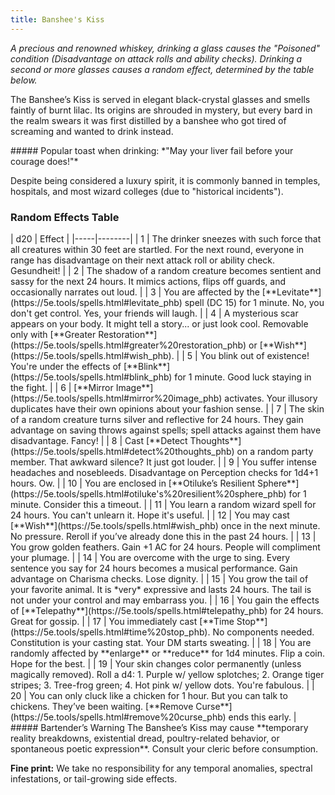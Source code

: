```yaml
---
title: Banshee's Kiss
---
```



*A precious and renowned whiskey, drinking a glass causes the "Poisoned" condition (Disadvantage on attack rolls and ability checks). Drinking a second or more glasses causes a random effect, determined by the table below.*

<MaskedImage src="https://cdn.leonardo.ai/users/e9df9e5e-8c47-4d7f-87b3-195ea30587b1/generations/f72d4988-ad69-465e-8b7b-e235a3f8c36a/Leonardo_Phoenix_10_A_legendary_whiskey_known_as_Banshees_Kiss_3.jpg" mask="11"/>

The Banshee’s Kiss is served in elegant black-crystal glasses and smells faintly of burnt lilac. Its origins are shrouded in mystery, but every bard in the realm swears it was first distilled by a banshee who got tired of screaming and wanted to drink instead.

<DescriptiveBox>
##### Popular toast when drinking:
*"May your liver fail before your courage does!"*
</DescriptiveBox>

Despite being considered a luxury spirit, it is commonly banned in temples, hospitals, and most wizard colleges (due to "historical incidents").

### Random Effects Table
<CensoredText>
| d20 | Effect |
|-----|--------|
| 1 | The drinker sneezes with such force that all creatures within 30 feet are startled. For the next round, everyone in range has disadvantage on their next attack roll or ability check. Gesundheit! |
| 2 | The shadow of a random creature becomes sentient and sassy for the next 24 hours. It mimics actions, flips off guards, and occasionally narrates out loud. |
| 3 | You are affected by the [**Levitate**](https://5e.tools/spells.html#levitate_phb) spell (DC 15) for 1 minute. No, you don't get control. Yes, your friends will laugh. |
| 4 | A mysterious scar appears on your body. It might tell a story... or just look cool. Removable only with [**Greater Restoration**](https://5e.tools/spells.html#greater%20restoration_phb) or [**Wish**](https://5e.tools/spells.html#wish_phb). |
| 5 | You blink out of existence! You're under the effects of [**Blink**](https://5e.tools/spells.html#blink_phb) for 1 minute. Good luck staying in the fight. |
| 6 | [**Mirror Image**](https://5e.tools/spells.html#mirror%20image_phb) activates. Your illusory duplicates have their own opinions about your fashion sense. |
| 7 | The skin of a random creature turns silver and reflective for 24 hours. They gain advantage on saving throws against spells; spell attacks against them have disadvantage. Fancy! |
| 8 | Cast [**Detect Thoughts**](https://5e.tools/spells.html#detect%20thoughts_phb) on a random party member. That awkward silence? It just got louder. |
| 9 | You suffer intense headaches and nosebleeds. Disadvantage on Perception checks for 1d4+1 hours. Ow. |
| 10 | You are enclosed in [**Otiluke’s Resilient Sphere**](https://5e.tools/spells.html#otiluke's%20resilient%20sphere_phb) for 1 minute. Consider this a timeout. |
| 11 | You learn a random wizard spell for 24 hours. You can't unlearn it. Hope it's useful. |
| 12 | You may cast [**Wish**](https://5e.tools/spells.html#wish_phb) once in the next minute. No pressure. Reroll if you’ve already done this in the past 24 hours. |
| 13 | You grow golden feathers. Gain +1 AC for 24 hours. People will compliment your plumage. |
| 14 | You are overcome with the urge to sing. Every sentence you say for 24 hours becomes a musical performance. Gain advantage on Charisma checks. Lose dignity. |
| 15 | You grow the tail of your favorite animal. It is *very* expressive and lasts 24 hours. The tail is not under your control and may embarrass you. |
| 16 | You gain the effects of [**Telepathy**](https://5e.tools/spells.html#telepathy_phb) for 24 hours. Great for gossip. |
| 17 | You immediately cast [**Time Stop**](https://5e.tools/spells.html#time%20stop_phb). No components needed. Constitution is your casting stat. Your DM starts sweating. |
| 18 | You are randomly affected by **enlarge** or **reduce** for 1d4 minutes. Flip a coin. Hope for the best. |
| 19 | Your skin changes color permanently (unless magically removed). Roll a d4: 1. Purple w/ yellow splotches; 2. Orange tiger stripes; 3. Tree-frog green; 4. Hot pink w/ yellow dots. You're fabulous. |
| 20 | You can only cluck like a chicken for 1 hour. But you can talk to chickens. They’ve been waiting. [**Remove Curse**](https://5e.tools/spells.html#remove%20curse_phb) ends this early. |
</CensoredText>
<NoteBox>
##### Bartender’s Warning
The Banshee’s Kiss may cause **temporary reality breakdowns, existential dread, poultry-related behavior, or spontaneous poetic expression**. Consult your cleric before consumption.

**Fine print:** We take no responsibility for any temporal anomalies, spectral infestations, or tail-growing side effects.
</NoteBox>
